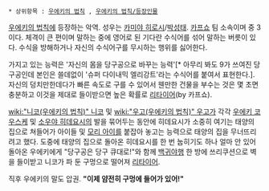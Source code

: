  * 상위항목 : [[우에키의 법칙]] , [[우에키의 법칙/등장인물]]

[[우에키의 법칙]]에 등장하는 악역. 성우는 [[카미야 히로시]]/[[박성태]]. [[카프쇼]] 팀 소속이며 중 3이다. 체격이 큰 편이며 말하는 중에 영어로 된 기다란 수식어를 섞어 말하는 버릇이 있다. 수식을 방해하거나 자신의 수식어구를 무시하는 행위를 싫어한다.

가지고 있는 능력은 '자신의 몸을 당구공으로 바꾸는 능력'[* 아무리 봐도 9가 쓰여진 당구공인데 본인은 쓸데없이 '슈퍼 다이내믹 엘리강트'라는 수식어를 붙여서 표현한다.]. 자신의 덩치만한데다가 빠른 속도로 구를 수 있어서 웬만한 건물을 부수는 것은 몇 초면 충분하고 이것을 제대로 들이받으면 높은 확률로 [[리타이어]](by 카프쇼).

[[wiki:"니코(우에키의 법칙)" 니코]] 및 [[wiki:"우고(우에키의 법칙)" 우고]]가 각각 [[우에키 코우스케]] 및 [[소우야 히데요시]]의 발을 묶어두는 동안에 히데요시가 소중히 여기는 태양의 집으로 쳐들어가 아이들 및 [[모리 아이]]를 붙잡아 놓고는 능력으로 태양의 집을 무너뜨리려고 했다. 도중에 태양의 집으로 돌아온 히데요시를 한 번 눕히기도 하나 얼마 안 있어 돌아온 우에키에게 "당구공은 당구 큐대로!"와 함께 [[백귀야행]] 한 방에 쓰리쿠션으로 벽을 들이받고 니코가 파 둔 구멍으로 떨어져 [[리타이어]].

직후 우에키의 말도 압권. '''"이제 얌전히 구멍에 들어가 있어!"'''
